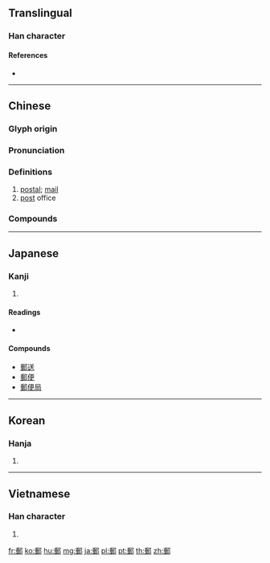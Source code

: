 {{character info/new}}
{{also|邮}}
==Translingual==

===Han character===
{{Han char|rn=163|rad=邑|as=08|sn=11|four=27127|canj=HMNL}}

====References====
* {{Han ref|kx=1273.240|dkj=39485|dj=1772.080|hdz=63779.050|uh=90F5|ud=37109|bh=B66C|bd=46700}}

----

==Chinese==
{{zh-forms|s=邮}}

===Glyph origin===
{{Han etym}}

===Pronunciation===
{{zh-pron
|m=yóu
|c=jau4
|h=pfs=yù
|md=iù
|mn=iû
|w=3hhieu
|mc=y
|oc=y
|cat=n,a
}}

===Definitions===
{{zh-hanzi}}

# [[postal]]; [[mail]]
# [[post]] office

===Compounds===
{{zh-der|郵包|郵票|郵筒|郵局|郵寄|郵件|郵期|郵車|庚郵|平郵|寄書郵|平原督郵|回郵|外交郵袋|單位郵票|便郵|付郵|代郵|杜郵之戮|水郵山驛|普通郵票|珍郵|投郵|無齒郵票|欠資郵票|有齒郵票|線上郵購|郵官|郵政|郵費|網路郵購|郵花|郵片|郵輪|軍郵|郵差|郵務員|紀念郵票|郵驛|鄉郵|郵遞|郵戳|郵購|通郵|郵遞區號|郵亭|電子郵購|電子郵箱|郵遞員|集郵|郵購商店|郵政局|郵匯|郵吏|電子郵件|郵政儲金|附捐郵票|郵寄炸彈|行動郵局|郵館|郵資|郵船|郵簡|郵箱|郵政信箱|郵子|語音郵件|郵傳|航郵|郵展|航空郵遞|電子郵遞|郵電|郵政節|郵政匯票}}

----

==Japanese==

===Kanji===
{{ja-kanji|grade=6|rs=邑08}}

# {{defn|lang=ja|sort=邑08}}

====Readings====
* {{ja-readings|on=ゆう (yū)|kun=[[しゅくば]] (shukuba)}}

====Compounds====
* [[郵送]]
* [[郵便]]
* [[郵便局]]

----

==Korean==

===Hanja===
{{ko-hanja|hangeul=우|eumhun=}}

# {{defn|lang=ko|sort=邑08}}

----

==Vietnamese==

===Han character===
{{vi-hantu|[[bưu]], [[bươu]]|rs=邑08}}

# {{defn|lang=vi|sort=邑08}}

[[fr:郵]]
[[ko:郵]]
[[hu:郵]]
[[mg:郵]]
[[ja:郵]]
[[pl:郵]]
[[pt:郵]]
[[th:郵]]
[[zh:郵]]